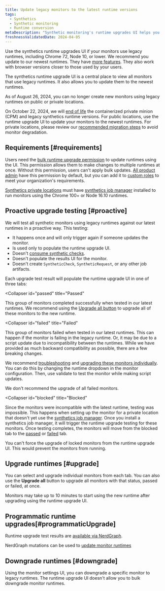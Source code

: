 ```yaml
---
title: Update legacy monitors to the latest runtime versions
tags:
  - Synthetics
  - Synthetic monitoring
  - Runtime conversion
metaDescription: "Synthetic monitoring's runtime upgrades UI helps you update legacy monitors to the latest runtimes."
freshnessValidatedDate: 2024-04-05
---
```


Use the synthetics runtime upgrades UI if your monitors use legacy runtimes, including Chrome 72, Node 10, or lower. We recommend you update to our newest runtimes. They have [more features](/docs/synthetics/synthetic-monitoring/using-monitors/new-runtime/). They also work with browser versions closer to those used by your users.

The synthetics runtime upgrade UI is a central place to view all monitors that use legacy runtimes. It also allows you to update them to the newest runtimes.

<Callout variant="important">
  As of August 26, 2024, you can no longer create new monitors using legacy runtimes on public or private locations.
  
  On October 22, 2024, we will [end of life](/whats-new/2024/04/whats-new-04-09-eol-synthetics-runtime-cpm) the containerized private minion (CPM) and legacy synthetics runtime versions. For public locations, use the runtime upgrade UI to update your monitors to the newest runtimes. For private locations, please review our [recommended migration steps](/docs/synthetics/synthetic-monitoring/private-locations/job-manager-transition-guide/#monitorMigration) to avoid monitor degradation.
</Callout>

## Requirements [#requirements]

Users need the [bulk runtime upgrade permission](/docs/accounts/accounts-billing/new-relic-one-user-management/user-permissions/#synthetics) to update runtimes using the UI. This permission allows them to make changes to multiple runtimes at once. Without this permission, users can't apply bulk updates. [All product admin](/docs/accounts/accounts-billing/new-relic-one-user-management/user-management-concepts/#standard-roles) have this permission by default, but you can add it to [custom roles](/docs/accounts/accounts-billing/new-relic-one-user-management/user-management-concepts/#roles) to meet your organization's requirements.

[Synthetics private locations](/docs/synthetics/synthetic-monitoring/private-locations/private-locations-overview-monitor-internal-sites-add-new-locations/) must have [synthetics job manager](/docs/synthetics/synthetic-monitoring/private-locations/job-manager-transition-guide/) installed to run monitors using the Chrome 100+ or Node 16.10 runtimes.

## Proactive upgrade testing [#proactive]

We will test all synthetic monitors using legacy runtimes against our latest runtimes in a proactive way. This testing:

* It happens once and will only trigger again if someone updates the monitor.
* Is used only to populate the runtime upgrade UI.
* Doesn't [consume synthetic checks](/docs/synthetics/synthetic-monitoring/getting-started/monitor-limits/#edition-limits).
* Doesn't populate the results UI for the monitor.
* Doesn't create `SyntheticCheck`, `SyntheticRequest`, or any other job artifacts.

Each upgrade test result will populate the runtime upgrade UI in one of three tabs:

<Collapser
  id="passed"
  title="Passed"
>
  This group of monitors completed successfully when tested in our latest runtimes. We recommend using the [Upgrade all button](#upgrade) to upgrade all of these monitors to the new runtime.
</Collapser>

<Collapser
  id="failed"
  title="Failed"
>
  This group of monitors failed when tested in our latest runtimes. This can happen if the monitor is failing in the legacy runtime. Or, it may be due to a script update due to incompatibility between the runtimes. While we have provided as much backward compatibility as possible, there are a few breaking changes.

  We recommend [troubleshooting](/docs/synthetics/synthetic-monitoring/troubleshooting/runtime-upgrade-troubleshooting/) and [upgrading these monitors individually](/docs/synthetics/synthetic-monitoring/using-monitors/new-runtime/#runtime-convert). You can do this by changing the runtime dropdown in the monitor configuration. Then, use validate to test the monitor while making script updates.

  <Callout variant="tip">
    We don't recommend the upgrade of all failed monitors.
  </Callout>
</Collapser>

<Collapser
  id="blocked"
  title="Blocked"
>
  Since the monitors were incompatible with the latest runtime, testing was impossible. This happens when setting up the monitor for a private location that doesn't yet use the [synthetics job manager](#requirements). Once you install a synthetics job manager, it will trigger the runtime upgrade testing for these monitors. Once testing completes, the monitors will move from the blocked tab to the [passed](#passed) or [failed](#failed) tab.

  You can't force the upgrade of locked monitors from the runtime upgrade UI. This would prevent the monitors from running.
</Collapser>

## Upgrade runtimes [#upgrade]

You can select and upgrade individual monitors from each tab. You can also use the **Upgrade all** button to upgrade all monitors with that status, passed or failed, at once.

Monitors may take up to 10 minutes to start using the new runtime after upgrading using the runtime upgrade UI.

## Programmatic runtime upgrades[#programmaticUpgrade]

Runtime upgrade test results are [available via NerdGraph](https://docs.newrelic.com/docs/apis/nerdgraph/examples/nerdgraph-synthetics-tutorial/#query-runtime-upgrade-status).

NerdGraph mutations can be used to [update monitor runtimes](https://docs.newrelic.com/docs/apis/nerdgraph/examples/nerdgraph-synthetics-tutorial/#upgrade-monitor-runtime)

## Downgrade runtimes [#downgrade]

Using the monitor settings UI, you can downgrade a specific monitor to legacy runtimes. The runtime upgrade UI doesn't allow you to bulk downgrade monitor runtimes.
